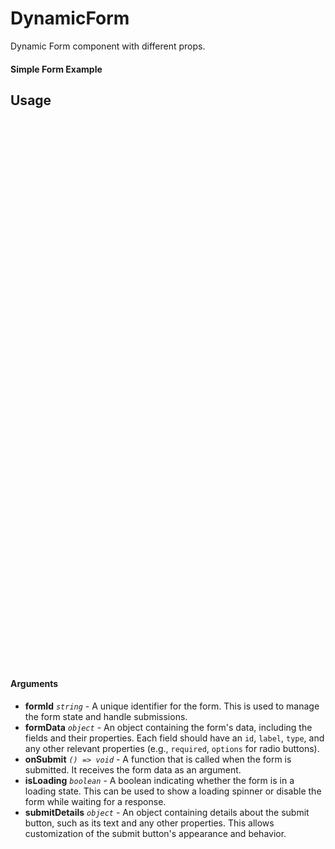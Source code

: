 
<Meta of={DynamicForm} title="DynamicForm" />

# DynamicForm

Dynamic Form component with different props.

#### Simple Form Example

<Canvas of={DynamicForm.SimpleForm} />

## Usage

```ts
import {DynamicForm} from "react-forminate";

const formData = {
    formId: "simple-form",
    formData: {
      formId: "simple-form",
      title: "Simple Form",
      fields: [
        {
          id: "firstName",
          label: "First Name",
          type: "text",
          required: true,
        },
        {
          id: "lastName",
          label: "Last Name",
          type: "text",
          required: true,
        },
        {
          id: "gender",
          label: "Gender",
          type: "radio",
          options: ["Male", "Female"],
        },
        {
          id: "age",
          label: "Age",
          type: "number",
        },
        {
          id: "email",
          label: "Email",
          type: "email",
          required: true,
        },
      ],
    },
    onSubmit: (data) => console.log("Form submitted with data:", data),
    isLoading: false,
    submitDetails: {
      text: "Submit",
    },
}

const Example = () => {
    return (
        <DynamicForm
            formId={formData.formId}
            formData={formData.formData}
            onSubmit={formData.onSubmit}
            isLoading={formData.isLoading}
            submitDetails={formData.submitDetails}
        />
    );
};

export default Example;
```

#### Arguments

- **formId** _`string`_ - A unique identifier for the form. This is used to manage the form state and handle submissions.
- **formData** _`object`_ - An object containing the form's data, including the fields and their properties. Each field should have an `id`, `label`, `type`, and any other relevant properties (e.g., `required`, `options` for radio buttons).
- **onSubmit** _`() => void`_ - A function that is called when the form is submitted. It receives the form data as an argument.
- **isLoading** _`boolean`_ - A boolean indicating whether the form is in a loading state. This can be used to show a loading spinner or disable the form while waiting for a response. 
- **submitDetails** _`object`_ - An object containing details about the submit button, such as its text and any other properties. This allows customization of the submit button's appearance and behavior.
